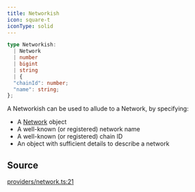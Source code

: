 ```yaml
---
title: Networkish
icon: square-t
iconType: solid
---
```


```ts
type Networkish: 
  | Network
  | number
  | bigint
  | string
  | {
  "chainId": number;
  "name": string;
};
```

A Networkish can be used to allude to a Network, by specifying:

- A [Network](/sdk/content/classes/Network) object
- A well-known (or registered) network name
- A well-known (or registered) chain ID
- An object with sufficient details to describe a network

## Source

[providers/network.ts:21](https://github.com/dominant-strategies/quais.js/blob/c1c12d43f9d34c6baad2b0542bd6d0acd6fefcbf/src/providers/network.ts#L21)
